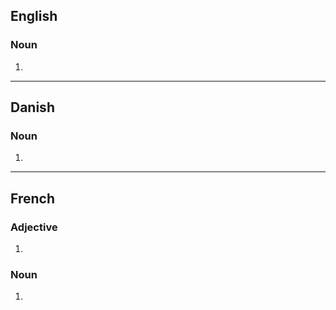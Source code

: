 ==English==

===Noun===
{{head|en|noun form}}

# {{plural of|mutant|lang=en}}

----

==Danish==

===Noun===
{{head|da|noun form|g=c}}

# {{inflection of|da|mutant||indef|gen|s}}

----

==French==

===Adjective===
{{head|fr|adjective form}}

# {{plural of|mutant|lang=fr}}

===Noun===
{{head|fr|noun plural form|g=m}}

# {{plural of|mutant|lang=fr}}